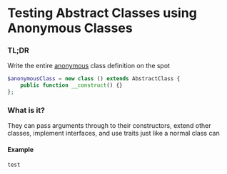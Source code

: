 # Testing Abstract Classes using Anonymous Classes

### TL;DR

Write the entire [anonymous](https://www.php.net/manual/en/language.oop5.anonymous.php) class definition on the spot

```php filename="test.php" {1} copy
$anonymousClass = new class () extends AbstractClass {
    public function __construct() {}
};
```

### What is it?

They can pass arguments through to their constructors, extend other classes, implement interfaces, and use traits just like a normal class can

#### Example

```php filename="abstractClass.php" {9} copy
test
```
